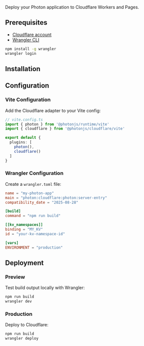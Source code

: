 
<BetaWarning message="Cloudflare adapter is in alpha. Some features may be incomplete." />

Deploy your Photon application to Cloudflare Workers and Pages.

## Prerequisites

- [Cloudflare account](https://dash.cloudflare.com/sign-up)
- [Wrangler CLI](https://developers.cloudflare.com/workers/wrangler/install-and-update/)

```bash
npm install -g wrangler
wrangler login
```

## Installation

<InstallCommand packages="@photonjs/runtime @photonjs/cloudflare" title="Install the Cloudflare adapter:" />

## Configuration

### Vite Configuration

Add the Cloudflare adapter to your Vite config:

```ts
// vite.config.ts
import { photon } from '@photonjs/runtime/vite'
import { cloudflare } from '@photonjs/cloudflare/vite'

export default {
  plugins: [
    photon(),
    cloudflare()
  ]
}
```

### Wrangler Configuration

Create a `wrangler.toml` file:

```toml
name = "my-photon-app"
main = "photon:cloudflare:photon:server-entry"
compatibility_date = "2025-08-28"

[build]
command = "npm run build"

[[kv_namespaces]]
binding = "MY_KV"
id = "your-kv-namespace-id"

[vars]
ENVIRONMENT = "production"
```

## Deployment

### Preview

Test build output locally with Wrangler:

```bash
npm run build
wrangler dev
```

### Production

Deploy to Cloudflare:

```bash
npm run build
wrangler deploy
```
